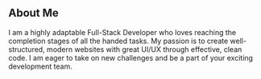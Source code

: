 ## About Me

>

I am a highly adaptable Full-Stack Developer who loves reaching the completion stages of all
the handed tasks. My passion is to create well-structured, modern websites with great UI/UX
through effective, clean code. I am eager to take on new challenges and be a part of your
exciting development team.
